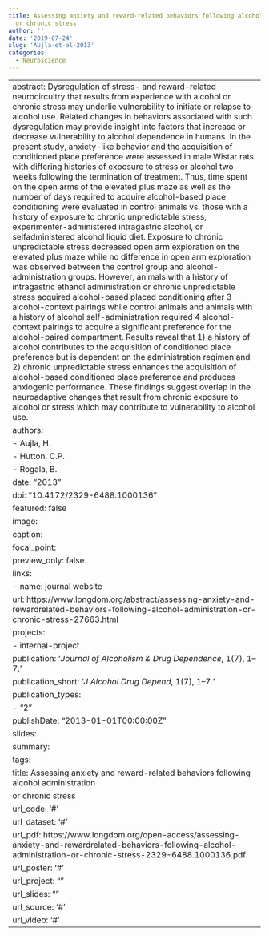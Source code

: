```yaml
---
title: Assessing anxiety and reward-related behaviors following alcohol administration
  or chronic stress
author: ''
date: '2019-07-24'
slug: 'Aujla-et-al-2013'
categories:
  - Neuroscience
---
```

---
abstract: Dysregulation of stress- and reward-related neurocircuitry that results from experience with alcohol or chronic stress may underlie vulnerability to initiate or relapse to alcohol use. Related changes in behaviors associated with such dysregulation may provide insight into factors that increase or decrease vulnerability to alcohol dependence in humans. In the present study, anxiety-like behavior and the acquisition of conditioned place preference were assessed in male Wistar rats with differing histories of exposure to stress or alcohol two weeks following the termination of treatment. Thus, time spent on the open arms of the elevated plus maze as well as the number of days required to acquire alcohol-based place conditioning were evaluated in control animals vs. those with a history of exposure to chronic unpredictable stress, experimenter-administered intragastric alcohol, or selfadministered alcohol liquid diet. Exposure to chronic unpredictable stress decreased open arm exploration on the elevated plus maze while no difference in open arm exploration was observed between the control group and alcohol-administration groups. However, animals with a history of intragastric ethanol administration or chronic unpredictable stress acquired alcohol-based placed conditioning after 3 alcohol-context pairings while control animals and animals with a history of alcohol self-administration required 4 alcohol-context pairings to acquire a significant preference for the alcohol-paired compartment. Results reveal that 1) a history of alcohol contributes to the acquisition of conditioned place preference but is dependent on the administration regimen and 2) chronic unpredictable stress enhances the acquisition of alcohol-based conditioned place preference and produces anxiogenic performance. These findings suggest overlap in the neuroadaptive changes that result from chronic exposure to alcohol or stress which may contribute to vulnerability to alcohol use.
authors:
- Aujla, H.
- Hutton, C.P.
- Rogala, B.
date: "2013"
doi: "10.4172/2329-6488.1000136"
featured: false
image:
  caption: 
  focal_point: 
  preview_only: false
links:
- name: journal website
  url: https://www.longdom.org/abstract/assessing-anxiety-and-rewardrelated-behaviors-following-alcohol-administration-or-chronic-stress-27663.html
projects:
- internal-project
publication: '*Journal of	Alcoholism & Drug Dependence*, 1(7), 1–7.'
publication_short: '*J Alcohol Drug Depend*, 1(7), 1–7.'
publication_types:
- "2"
publishDate: "2013-01-01T00:00:00Z"
slides: 
summary: 
tags:
title: Assessing anxiety and reward-related behaviors following alcohol administration
  or chronic stress
url_code: '#'
url_dataset: '#'
url_pdf: https://www.longdom.org/open-access/assessing-anxiety-and-rewardrelated-behaviors-following-alcohol-administration-or-chronic-stress-2329-6488.1000136.pdf
url_poster: '#'
url_project: ""
url_slides: ""
url_source: '#'
url_video: '#'
---